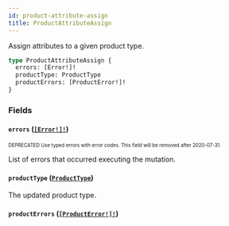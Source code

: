 ```yaml
---
id: product-attribute-assign
title: ProductAttributeAssign
---
```


Assign attributes to a given product type.

```graphql
type ProductAttributeAssign {
  errors: [Error!]!
  productType: ProductType
  productErrors: [ProductError!]!
}
```

### Fields

#### `errors` ([`[Error!]!`](/api-reference/objects/error.mdx))

<sub><sup><span className="deprecatedTag">DEPRECATED</span> Use typed errors with error codes. This field will be removed after 2020-07-31.</sup></sub>

List of errors that occurred executing the mutation.

#### `productType` ([`ProductType`](/api-reference/objects/product-type.mdx))

The updated product type.

#### `productErrors` ([`[ProductError!]!`](/api-reference/objects/product-error.mdx))
